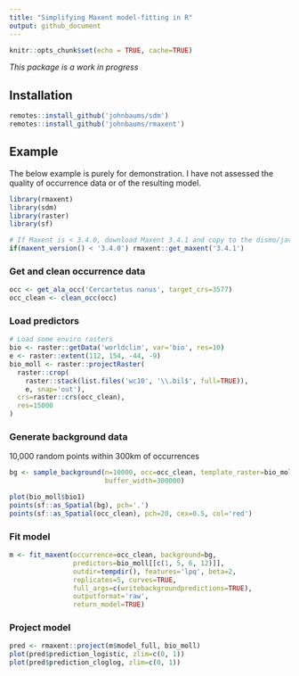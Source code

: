 ```yaml
---
title: "Simplifying Maxent model-fitting in R"
output: github_document
---
```


```r
knitr::opts_chunk$set(echo = TRUE, cache=TRUE)
```

_This package is a work in progress_

## Installation

```r
remotes::install_github('johnbaums/sdm')
remotes::install_github('johnbaums/rmaxent')
```


## Example

The below example is purely for demonstration. I have not assessed the quality 
of occurrence data or of the resulting model.

```r
library(rmaxent)
library(sdm)
library(raster)
library(sf)

# If Maxent is < 3.4.0, download Maxent 3.4.1 and copy to the dismo/java folder
if(maxent_version() < '3.4.0') rmaxent::get_maxent('3.4.1')
```


### Get and clean occurrence data

```r
occ <- get_ala_occ('Cercartetus nanus', target_crs=3577)
occ_clean <- clean_occ(occ)
```


### Load predictors

```r
# Load some enviro rasters
bio <- raster::getData('worldclim', var='bio', res=10)
e <- raster::extent(112, 154, -44, -9)
bio_moll <- raster::projectRaster(
  raster::crop(
    raster::stack(list.files('wc10', '\\.bil$', full=TRUE)), 
    e, snap='out'),
  crs=raster::crs(occ_clean),
  res=15000
)
```


### Generate background data

10,000 random points within 300km of occurrences

```r
bg <- sample_background(n=10000, occ=occ_clean, template_raster=bio_moll, 
                        buffer_width=300000)
```

```r
plot(bio_moll$bio1)
points(sf::as_Spatial(bg), pch='.')
points(sf::as_Spatial(occ_clean), pch=20, cex=0.5, col='red')
```


### Fit model

```r
m <- fit_maxent(occurrence=occ_clean, background=bg, 
                predictors=bio_moll[[c(1, 5, 6, 12)]], 
                outdir=tempdir(), features='lpq', beta=2, 
                replicates=5, curves=TRUE, 
                full_args=c(writebackgroundpredictions=TRUE),
                outputformat='raw',
                return_model=TRUE)
```


### Project model

```r
pred <- rmaxent::project(m$model_full, bio_moll)
plot(pred$prediction_logistic, zlim=c(0, 1))
plot(pred$prediction_cloglog, zlim=c(0, 1))
```

